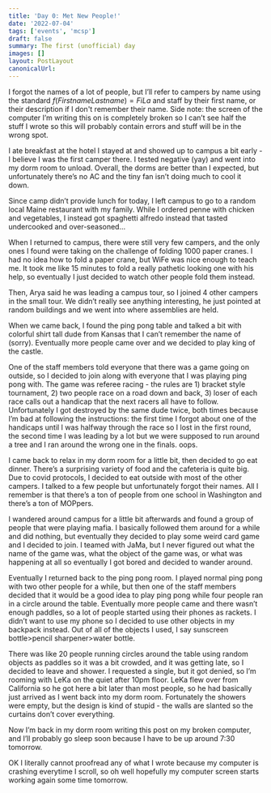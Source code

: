 ```yaml
---
title: 'Day 0: Met New People!'
date: '2022-07-04'
tags: ['events', 'mcsp']
draft: false
summary: The first (unofficial) day
images: []
layout: PostLayout
canonicalUrl:
---
```


I forgot the names of a lot of people, but I’ll refer to campers by name using the standard $f(Firstname Lastname)=FiLa$ and staff by their first name, or their description if I don't remember their name. Side note: the screen of the computer I’m writing this on is completely broken so I can’t see half the stuff I wrote so this will probably contain errors and stuff will be in the wrong spot.

I ate breakfast at the hotel I stayed at and showed up to campus a bit early - I believe I was the first camper there. I tested negative (yay) and went into my dorm room to unload. Overall, the dorms are better than I expected, but unfortunately there’s no AC and the tiny fan isn’t doing much to cool it down.

Since camp didn’t provide lunch for today, I left campus to go to a random local Maine restaurant with my family. While I ordered penne with chicken and vegetables, I instead got spaghetti alfredo instead that tasted undercooked and over-seasoned...

When I returned to campus, there were still very few campers, and the only ones I found were taking on the challenge of folding 1000 paper cranes. I had no idea how to fold a paper crane, but WiFe was nice enough to teach me. It took me like 15 minutes to fold a really pathetic looking one with his help, so eventually I just decided to watch other people fold them instead.

Then, Arya said he was leading a campus tour, so I joined 4 other campers in the small tour. We didn’t really see anything interesting, he just pointed at random buildings and we went into where assemblies are held.

When we came back, I found the ping pong table and talked a bit with colorful shirt tall dude from Kansas that I can’t remember the name of (sorry). Eventually more people came over and we decided to play king of the castle.

One of the staff members told everyone that there was a game going on outside, so I decided to join along with everyone that I was playing ping pong with. The game was referee racing - the rules are 1) bracket style tournament, 2) two people race on a road down and back, 3) loser of each race calls out a handicap that the next racers all have to follow. Unfortunately I got destroyed by the same dude twice, both times because I’m bad at following the instructions: the first time I forgot about one of the handicaps until I was halfway through the race so I lost in the first round, the second time I was leading by a lot but we were supposed to run around a tree and I ran around the wrong one in the finals. oops.

I came back to relax in my dorm room for a little bit, then decided to go eat dinner. There’s a surprising variety of food and the cafeteria is quite big. Due to covid protocols, I decided to eat outside with most of the other campers. I talked to a few people but unfortunately forgot their names. All I remember is that there’s a ton of people from one school in Washington and there’s a ton of MOPpers.

I wandered around campus for a little bit afterwards and found a group of people that were playing mafia. I basically followed them around for a while and did nothing, but eventually they decided to play some weird card game and I decided to join. I teamed with JaMa, but I never figured out what the name of the game was, what the object of the game was, or what was happening at all so eventually I got bored and decided to wander around.

Eventually I returned back to the ping pong room. I played normal ping pong with two other people for a while, but then one of the staff members decided that it would be a good idea to play ping pong while four people ran in a circle around the table. Eventually more people came and there wasn’t enough paddles, so a lot of people started using their phones as rackets. I didn’t want to use my phone so I decided to use other objects in my backpack instead. Out of all of the objects I used, I say sunscreen bottle>pencil sharpener>water bottle.

There was like 20 people running circles around the table using random objects as paddles so it was a bit crowded, and it was getting late, so I decided to leave and shower. I requested a single, but it got denied, so I’m rooming with LeKa on the quiet after 10pm floor. LeKa flew over from California so he got here a bit later than most people, so he had basically just arrived as I went back into my dorm room. Fortunately the showers were empty, but the design is kind of stupid - the walls are slanted so the curtains don’t cover everything.

Now I’m back in my dorm room writing this post on my broken computer, and I’ll probably go sleep soon because I have to be up around 7:30 tomorrow.

OK I literally cannot proofread any of what I wrote because my computer is crashing everytime I scroll, so oh well hopefully my computer screen starts working again some time tomorrow.
